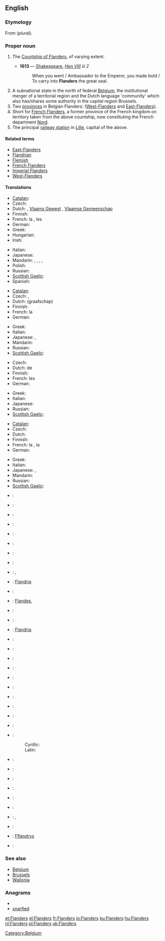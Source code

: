 ==English==
{{wikipedia|Flanders}}

===Etymology===
From {{etyl|nl}} {{term|Vlaanderen}} (plural).

===Proper noun===
{{en-proper noun}}

# {{historical}} The [[w:Flanders (county)|Countship of Flanders]], of varying extent.
#* '''1613''' — [[Shakespeare]], ''[http://en.wikisource.org/wiki/The_Life_of_King_Henry_the_Eighth Hen VIII] iii 2''
#*: When you went / Ambassador to the Emperor, you made bold / To carry into '''Flanders''' the great seal.
# A subnational state in the north of federal [[Belgium]], the institutional merger of a territorial region and the Dutch language 'community' which also has/shares some authority in the capital region Brussels.
# Two [[province]]s in Belgian Flanders: ([[West-Flanders]] and [[East-Flanders]]).
# Short for [[French Flanders]], a former province of the French kingdom on territory taken from the above countship, now constituting the French department [[Nord]].
# The principal [[railway station]] in [[Lille]], capital of the above.

====Related terms====
* [[East-Flanders]]
* [[Flandrian]]
* [[Flemish]]
* [[French Flanders]]
* [[Imperial Flanders]]
* [[West-Flanders]]

====Translations====
{{trans-top|subnational state in the north of federal Belgium}}
* [[Catalan]]: {{t-|ca|Flandes|m}}
* Czech: {{t-|cs|Vlámsko|n}}
* Dutch: {{t+|nl|Vlaanderen|n}}, [[Vlaams Gewest]] {{n}}, [[Vlaamse Gemeenschap]]
* Finnish: {{t-|fi|Flanderi}}
* French: la {{t+|fr|Flandre|f}}, les {{t-|fr|Flandres|f|p}}
* German: {{t-|de|Flandern|n}}
* Greek: {{t-|el|Φλάνδρα|f|tr=Flándra}}
* Hungarian: {{t+|hu|Flandria}}
* Irish: {{t|ga|Flóndras|m|xs=Irish}}
{{trans-mid}}
* Italian: {{t-|it|Fiandre}}
* Japanese: {{t|ja|フランデレン地域|tr=furanderen chiiki}}
* Mandarin: {{zh-tsp|佛蘭德區|佛兰德区|Fólándé Qū}}, {{zh-tsp|法蘭德斯區|法兰德斯区|Fălándésī Qū}}, {{zh-tsp|法蘭德斯|法兰德斯|Fălándésī}}, {{zh-tsp|佛蘭德|佛兰德|Fólándé}}, {{zh-tsp|弗蘭德|弗兰德|Fúlándé}}
* Polish: {{t+|pl|Flandria|f}}
* Russian: {{t-|ru|Фландрия|f|tr=Flándrija}}
* [[Scottish Gaelic]]: {{t-|gd|Flannras|m|xs=Scottish Gaelic}}
* Spanish: {{t+|es|Flandes}}
{{trans-bottom}}

{{trans-top|historical county}}
* [[Catalan]]: {{t-|ca|Flandes|m}}
* Czech: {{t-|cs|Vlámsko|n}}, {{t-|cs|Flandry|f|p}}
* Dutch: (graafschap) {{t+|nl|Vlaanderen|n}}
* Finnish: {{t-|fi|Flanderi}}
* French: la {{t+|fr|Flandre|f}}
* German: {{t-|de|Flandern|n}}
{{trans-mid}}
* Greek: {{t-|el|Φλάνδρα|f|tr=Flándra}}
* Italian: {{t-|it|Fiandre}}
* Japanese: {{t|ja|フランドル|tr=furandoru}}, {{t|ja|フランダース|tr=furandāsu}}
* Mandarin: {{zh-tsp|佛蘭德伯國|佛兰德伯国|Fólándé Bóguó}}
* Russian: {{t-|ru|Фландрия|f|tr=Flándrija}}
* [[Scottish Gaelic]]: {{t-|gd|Flannras|m|xs=Scottish Gaelic}}
{{trans-bottom}}

{{trans-top|two provinces in Belgium}}
* Czech: {{t-|cs|Flandry|f|p}}
* Dutch: de {{t+|nl|Vlaanders|p}}
* Finnish: {{t-|fi|Flanderi}}
* French: les {{t-|fr|Flandres|f|p}}
* German: {{t-|de|Flandern|p}}
{{trans-mid}}
* Greek: {{t-|el|Φλάνδρα|f|tr=Flándra}}
* Italian: {{t-|it|Fiandre}}
* Japanese: {{t|ja|フランデレン州|tr=furanderen shū}}
* Russian: {{t-|ru|Фландрия|f|tr=''Flándrija''}}
* [[Scottish Gaelic]]: {{t-|gd|Flannras|m|xs=Scottish Gaelic}}
{{trans-bottom}}

{{trans-top|former province and region of northern France}}
* [[Catalan]]: {{t|ca|Flandes francès|m}}
* Czech: {{t-|cs|Flandry|f|p}}
* Dutch: {{t+|nl|Frans-Vlaanderen|n}}
* Finnish: {{t-|fi|Flanderi}}
* French: la {{t+|fr|Flandre|f}}, la {{t-|fr|Flandre françasie|f}}
* German: {{t-|de|Flandern|n}}
{{trans-mid}}
* Greek: {{t-|el|Φλάνδρα|f|tr=Flándra}}
* Italian: {{t-|it|Fiandre}}
* Japanese: {{t|ja|フランドル|tr=furandoru}}, {{t|ja|フランドル・フランセーズ|tr=furandoru furansēzu}}
* Mandarin: {{zh-tsp|佛蘭德|佛兰德|Fólándé}}
* Russian: {{t-|ru|Фландрия|f|tr=Flándrija}}
* [[Scottish Gaelic]]: {{t-|gd|Flannras|m|xs=Scottish Gaelic}}
{{trans-bottom}}

{{checktrans-top}}
* {{ttbc|Afrikaans}}: {{t-|af|Vlaandere|xs=Afrikaans}}
* {{ttbc|Basque}}: {{t-|eu|Flandria|xs=Basque}}
* {{ttbc|Breton}}: {{t-|br|Flandrez|xs=Breton}}
* {{ttbc|Bulgarian}}: {{t-|bg|Фламандия|f}}
* {{ttbc|Corsican}}: {{t-|co|Fiandria|xs=Corsican}}
* {{ttbc|Croatian}}: {{t-|hr|Flandrija}}
* {{ttbc|Danish}}: {{t-|da|Flandern}}
* {{ttbc|Dutch Low Saxon}}: {{tø|nds-nl|Vlaonderen}}
* {{ttbc|eo}}: {{t-|eo|Flandrio|xs=Esperanto}}, {{t-|eo|Flandrujo|xs=Esperanto}}
* {{ttbc|et}}: [[Flandria]]
* {{ttbc|Flemish}}: {{tø|vls|Vloandern}}
* {{ttbc|Galician}}: [[Flandes]], {{t-|gl|Flandres|xs=Galician}}
* {{ttbc|Hebrew}}: {{t-|he|פלנדריה}}
* {{ttbc|Icelandic}}: {{t-|is|Flæmingjaland}}
* {{ttbc|io}}: [[Flandria]]
* {{ttbc|Indonesian}}: {{t-|id|Flandria|xs=Indonesian}}
* {{ttbc|Korean}}: {{t-|ko|플란데런|sc=Hang}}
* {{ttbc|la}}: {{t-|la|Flandria|f}}
* {{ttbc|Latvian}}: {{t-|lv|Flandrija|xs=Latvian}}
* {{ttbc|Lithuanian}}: {{t-|lt|Flandrija|xs=Lithuanian}}
{{trans-mid}}
* {{ttbc|Manx}}: {{t-|gv|Flandyryn|alt=Yn Flandyryn|xs=Manx}}
* {{ttbc|Norwegian}}: {{t-|no|Flandern}}
* {{ttbc|Occitan}}: {{t-|oc|Flandra|xs=Occitan}}
* {{ttbc|pt}}: {{t-|pt|Flandres}}
* {{ttbc|Romanian}}: {{t-|ro|Flandra}}
* {{ttbc|Serbian}}:
*: Cyrillic: {{t-|sr|Фландрија|sc=Cyrl}}
*: Latin: {{t-|sr|Flandrija}}
* {{ttbc|Slovak}}: {{t-|sk|Flámsko}}
* {{ttbc|Slovene}}: {{t-|sl|Flandrija}}
* {{ttbc|es}}: {{t+|es|Flandes|m}}
* {{ttbc|Swedish}}: {{t-|sv|Flandern}}
* {{ttbc|Turkish}}: {{t-|tr|Flaman Ovası}}
* {{ttbc|Ukrainian}}: {{t-|uk|Фландрія|f|xs=Ukrainian}}
* {{ttbc|Vietnamese}}: {{t-|vi|Flăng-drơ|xs=Vietnamese}}, {{t-|vi|xứ Flăng-drơ|xs=Vietnamese}}
* {{ttbc|Walloon}}: {{t-|wa|Flande|xs=Walloon}}
* {{ttbc|Welsh}}: [[Fflandrys]]
* {{ttbc|West Frisian}}: {{t-|fy|Flaanderen|xs=West Frisian}}
{{trans-bottom}}

===See also===
* [[Belgium]]
* [[Brussels]]
* [[Wallonia]]

===Anagrams===
* {{alphagram|adeflnrs}}
* [[snarfled#English|snarfled]]

[[Category:Belgium]]

[[et:Flanders]]
[[el:Flanders]]
[[fr:Flanders]]
[[io:Flanders]]
[[ku:Flanders]]
[[hu:Flanders]]
[[nl:Flanders]]
[[pl:Flanders]]
[[uk:Flanders]]